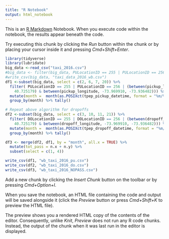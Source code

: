 ```yaml
---
title: "R Notebook"
output: html_notebook
---
```


This is an [R Markdown](http://rmarkdown.rstudio.com) Notebook. When you execute code within the notebook, the results appear beneath the code. 

Try executing this chunk by clicking the *Run* button within the chunk or by placing your cursor inside it and pressing *Cmd+Shift+Enter*. 

```r
library(tidyverse)
library(lubridate)
big_data <-read_csv("taxi_2016.csv")
#big_data <- filter(big_data, PULocationID == 255 | PULocationID == 256 | DOLocationID == 255 | DOLocationID == 256 | #(between(pickup_latitude, 40.697936, 40.725179) & between(pickup_longitude, -73.969910, -73.936482)) | #(between(dropoff_latitude, 40.697936, 40.725179) & between(dropoff_longitude, -73.969910, -73.936482)))
#write_csv(big_data, "taxi_data_2016_wb.csv")
df1 <-subset(big_data, select = c(2, 6, 7, 20)) %>%
  filter( PULocationID == 255 | PULocationID == 256 | (between(pickup_latitude, 40.697936,
    40.725179) & between(pickup_longitude, -73.969910, -73.936482))) %>%
  mutate(month =  month(as.POSIXct(tpep_pickup_datetime, format = "%m/%d/%Y %H:%M:%S"))) %>%
  group_by(month) %>% tally()

# Repeat above algorithm for dropoffs
df2 <-subset(big_data, select = c(3, 10, 11, 21)) %>%
  filter( DOLocationID == 255 | DOLocationID == 256 | (between(dropoff_latitude, 40.697936,
    40.725179) & between(dropoff_longitude, -73.969910, -73.936482))) %>%
  mutate(month =  month(as.POSIXct(tpep_dropoff_datetime, format = "%m/%d/%Y %H:%M:%S"))) %>%
  group_by(month) %>% tally() 

df3 <- merge(df2, df1, by = "month", all.x = TRUE) %>%
  mutate(tot_pass = n.x + n.y) %>%
  subset(select = c(1, 4))

write_csv(df1, "wb_taxi_2016_pu.csv")
write_csv(df2, "wb_taxi_2016_do.csv")
write_csv(df3, "wb_taxi_2016_NOPASS.csv")
```

Add a new chunk by clicking the *Insert Chunk* button on the toolbar or by pressing *Cmd+Option+I*.

When you save the notebook, an HTML file containing the code and output will be saved alongside it (click the *Preview* button or press *Cmd+Shift+K* to preview the HTML file). 

The preview shows you a rendered HTML copy of the contents of the editor. Consequently, unlike *Knit*, *Preview* does not run any R code chunks. Instead, the output of the chunk when it was last run in the editor is displayed.

